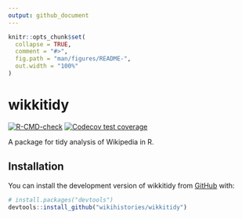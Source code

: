```yaml
---
output: github_document
---
```


<!-- README.md is generated from README.Rmd. Please edit that file -->

```r
knitr::opts_chunk$set(
  collapse = TRUE,
  comment = "#>",
  fig.path = "man/figures/README-",
  out.width = "100%"
)
```

# wikkitidy

<!-- badges: start -->
[![R-CMD-check](https://github.com/wikihistories/wikkitidy/actions/workflows/R-CMD-check.yaml/badge.svg)](https://github.com/wikihistories/wikkitidy/actions/workflows/R-CMD-check.yaml)
[![Codecov test coverage](https://codecov.io/gh/wikihistories/wikkitidy/branch/main/graph/badge.svg)](https://app.codecov.io/gh/wikihistories/wikkitidy?branch=main)
<!-- badges: end -->

A package for tidy analysis of Wikipedia in R.

## Installation

You can install the development version of wikkitidy from [GitHub](https://github.com/) with:

``` r
# install.packages("devtools")
devtools::install_github("wikihistories/wikkitidy")
```
